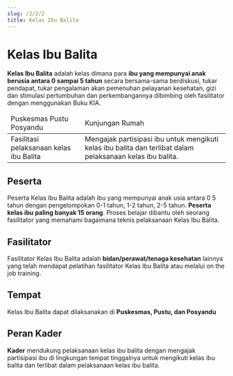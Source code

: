 ```yaml
---
slug: /2/2/2
title: Kelas Ibu Balita
---
```

# Kelas Ibu Balita

**Kelas Ibu Balita** adalah kelas dimana para **ibu yang mempunyai anak berusia antara 0 sampai 5 tahun** secara bersama-sama berdiskusi, tukar pendapat, tukar pengalaman akan pemenuhan pelayanan kesehatan, gizi dan stimulasi pertumbuhan dan perkembangannya dibimbing oleh fasilitator dengan menggunakan Buku KIA.

<table>
  <thead>
    <tr>
      <td>Puskesmas Pustu Posyandu</td>
      <td>Kunjungan Rumah</td>
    </tr>
  </thead>
  <tbody>
    <tr>
      <td>Fasilitasi pelaksanaan kelas ibu Balita</td>
      <td>Mengajak partisipasi ibu untuk mengikuti kelas ibu balita dan terlibat dalam pelaksanaan kelas ibu balita.</td>
    </tr>
  </tbody>
</table>

## Peserta
Peserta Kelas Ibu Balita adalah ibu yang mempunyai anak usia antara 0 5 tahun dengan pengelompokan 0-1 tahun, 1-2 tahun, 2-5 tahun. **Peserta kelas ibu paling banyak 15 orang**. Proses belajar dibantu oleh seorang fasilitator yang memahami bagaimana teknis pelaksanaan Kelas Ibu Balita.

## Fasilitator
Fasilitator Kelas Ibu Balita adalah **bidan/perawat/tenaga kesehatan** lainnya yang telah mendapat pelatihan fasilitator Kelas Ibu Balita atau melalui on the job training.

## Tempat
Kelas Ibu Balita dapat dilaksanakan di **Puskesmas, Pustu, dan Posyandu**

## Peran Kader
**Kader** mendukung pelaksanaan kelas ibu balita dengan mengajak partisipasi ibu di lingkungan tempat tinggalnya untuk mengikuti kelas ibu balita dan terlibat dalam pelaksanaan kelas ibu balita.
